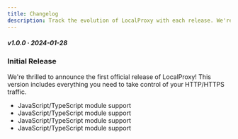 ```yaml
---
title: Changelog
description: Track the evolution of LocalProxy with each release. We're committed to transparency and continuous improvement.
---
```


##### v1.0.0 · 2024-01-28

### Initial Release

We're thrilled to announce the first official release of LocalProxy! This version includes everything you need to take control of your HTTP/HTTPS traffic.

- JavaScript/TypeScript module support
- JavaScript/TypeScript module support
- JavaScript/TypeScript module support
- JavaScript/TypeScript module support

